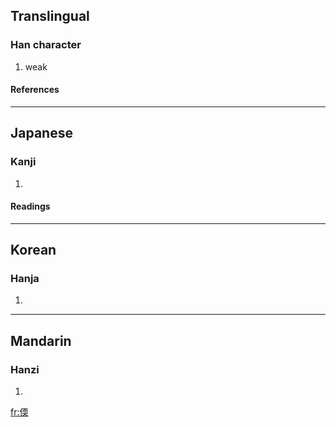 ==Translingual==
===Han character===
{{Han char|rn=9|rad=人|as=09|sn=11|four=|canj=人一月大 (OMBK)}}
# weak
====References====
{{Han ref|kx=0109.230|dkj=00831|dj=0233.120|hdz=10188.070|uh=5044|ud=20548}}
----
==Japanese==
===Kanji===
{{ja-kanji|grade=|rs=人09}}
# {{defn|Japanese}}
====Readings====
{{ja-readings|on=[[だん]] (dan), [[なん]] (nan)|kun=[[よわい]] (yowai)}}
----
==Korean==
===Hanja===
{{ko-hanja|hangeul=[[난]], [[연]]|rv=nan, yeon|mr=nan, yŏn}}
# {{defn|Korean}}
----
==Mandarin==
===Hanzi===
{{cmn-hanzi|pin=[[nuàn]] (nuan4)|wg=nuan<sup>4</sup>}}
# {{defn|Mandarin}}

[[fr:偄]]